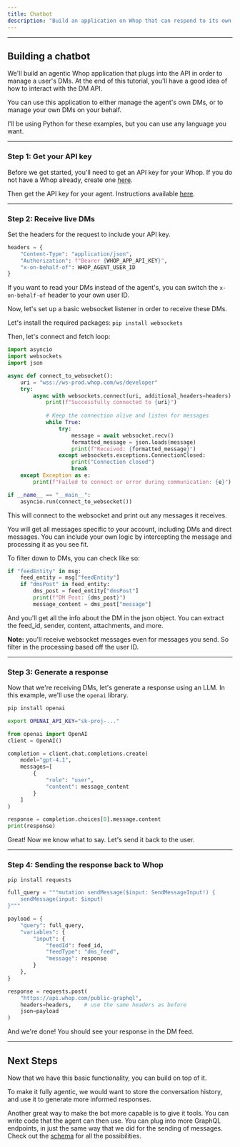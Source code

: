 ```yaml
---
title: Chatbot
description: "Build an application on Whop that can respond to its own DMs."
---
```


---

## Building a chatbot

We'll build an agentic Whop application that plugs into the API in order to manage a user's DMs. At the end of this tutorial, you'll have a good idea of how to interact with the DM API.

You can use this application to either manage the agent's own DMs, or to manage your own DMs on your behalf.

I'll be using Python for these examples, but you can use any language you want.

---

### **Step 1: Get your API key**

Before we get started, you'll need to get an API key for your Whop. If you do not have a Whop already, create one [here](https://whop.com/new/).

Then get the API key for your agent. Instructions available [here](/instructions/get-api-key).

---

### **Step 2: Receive live DMs**

Set the headers for the request to include your API key.

```python
headers = {
    "Content-Type": "application/json",
    "Authorization": f"Bearer {WHOP_APP_API_KEY}",
    "x-on-behalf-of": WHOP_AGENT_USER_ID
}
```

If you want to read your DMs instead of the agent's, you can switch the `x-on-behalf-of` header to your own user ID.

Now, let's set up a basic websocket listener in order to receive these DMs.

Let's install the required packages: `pip install websockets`

Then, let's connect and fetch loop:

```python
import asyncio
import websockets
import json

async def connect_to_websocket():
    uri = "wss://ws-prod.whop.com/ws/developer"
    try:
        async with websockets.connect(uri, additional_headers=headers) as websocket:
            print(f"Successfully connected to {uri}")
            
            # Keep the connection alive and listen for messages
            while True:
                try:
                    message = await websocket.recv()
                    formatted_message = json.loads(message)
                    print(f"Received: {formatted_message}")
                except websockets.exceptions.ConnectionClosed:
                    print("Connection closed")
                    break
    except Exception as e:
        print(f"Failed to connect or error during communication: {e}")

if __name__ == "__main__":
    asyncio.run(connect_to_websocket())
```

This will connect to the websocket and print out any messages it receives.

You will get all messages specific to your account, including DMs and direct messages. You can include your own logic by intercepting the message and processing it as you see fit.

To filter down to DMs, you can check like so:

```python
if "feedEntity" in msg:
    feed_entity = msg["feedEntity"]
    if "dmsPost" in feed_entity:
        dms_post = feed_entity["dmsPost"]
        print(f"DM Post: {dms_post}")
        message_content = dms_post["message"]
```

And you'll get all the info about the DM in the json object. You can extract the feed_id, sender, content, attachments, and more.

**Note:** you'll receive websocket messages even for messages you send. So filter in the processing based off the user ID.

---

### **Step 3: Generate a response**

Now that we're receiving DMs, let's generate a response using an LLM. In this example, we'll use the `openai` library.

```bash
pip install openai
```

```bash
export OPENAI_API_KEY="sk-proj-..."
```

```python
from openai import OpenAI
client = OpenAI()

completion = client.chat.completions.create(
    model="gpt-4.1",
    messages=[
        {
            "role": "user",
            "content": message_content
        }
    ]
)

response = completion.choices[0].message.content
print(response)
```

Great! Now we know what to say. Let's send it back to the user.

---

### **Step 4: Sending the response back to Whop**

```bash
pip install requests
```

```python
full_query = """mutation sendMessage($input: SendMessageInput!) {
	sendMessage(input: $input)
}"""

payload = {
    "query": full_query,
    "variables": {
        "input": {
            "feedId": feed_id,
            "feedType": "dms_feed",
            "message": response
        }
    },
}

response = requests.post(
    "https://api.whop.com/public-graphql", 
    headers=headers,    # use the same headers as before
    json=payload
)
```

And we're done! You should see your response in the DM feed.

---

## Next Steps

Now that we have this basic functionality, you can build on top of it.

To make it fully agentic, we would want to store the conversation history, and use it to generate more informed responses.

Another great way to make the bot more capable is to give it tools. You can write code that the agent can then use. You can plug into more GraphQL endpoints, in just the same way that we did for the sending of messages. Check out the [schema](/api-reference/graphql/schema) for all the possibilities.
